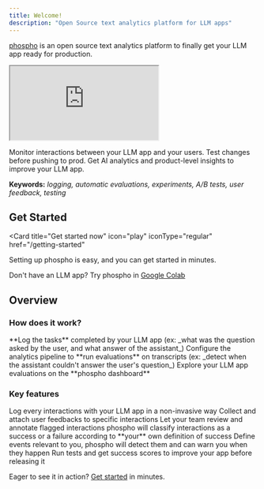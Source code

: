```yaml
---
title: Welcome!
description: "Open Source text analytics platform for LLM apps"
---
```


[phospho](https://phospho.ai/) is an open source text analytics platform to finally get your LLM app ready for production.

<iframe
  className="w-full aspect-video"
  src="https://www.loom.com/embed/830e489b54454a2aae64da5c7ceb2fd6?sid=4c8248d0-3f56-4906-85ad-1bfa08036608"
></iframe>

Monitor interactions between your LLM app and your users. Test changes before pushing to prod. Get AI analytics and product-level insights to improve your LLM app.

**Keywords:** _logging, automatic evaluations, experiments, A/B tests, user feedback, testing_

## Get Started

<Card
  title="Get started now"
  icon="play"
  iconType="regular"
  href="/getting-started"
>
  Setting up phospho is easy, and you can get started in minutes.
</Card>

Don't have an LLM app? Try phospho in [Google Colab](https://colab.research.google.com/drive/1Wv9KHffpfHlQCxK1VGvP_ofnMiOGK83Q)

## Overview

### How does it work?

<Steps>
  <Step title="Log">
    **Log the tasks** completed by your LLM app (ex: _what was the question
    asked by the user, and what answer of the assistant_)
  </Step>
  <Step title="Run evals">
    Configure the analytics pipeline to **run evaluations** on transcripts (ex:
    _detect when the assistant couldn't answer the user's question_)
  </Step>
  <Step title="Explore">
    Explore your LLM app evaluations on the **phospho dashboard**
  </Step>
</Steps>

### Key features

<CardGroup>
  <Card title="Logging" href="/getting-started">
    Log every interactions with your LLM app in a non-invasive way
  </Card>
  <Card title="User Feedback" href="/guides/user-feedback">
    Collect and attach user feedbacks to specific interactions
  </Card>
  <Card title="Review and Annotate" href="/guides/evaluation">
    Let your team review and annotate flagged interactions
  </Card>
  <Card title="Automatic Evaluation" href="/guides/evaluation">
    phospho will classify interactions as a success or a failure according to
    **your** own definition of success
  </Card>
  <Card title="Automatic event detection" href="/guides/events">
    Define events relevant to you, phospho will detect them and can warn you
    when they happen
  </Card>
  <Card title="Offline Testing" href="/guides/testing">
    Run tests and get success scores to improve your app before releasing it
  </Card>
</CardGroup>

Eager to see it in action? [Get started](/getting-started) in minutes.
